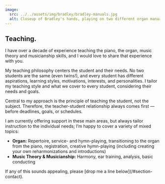 ```yaml
---
image:
  src: ../../assets/img/bradley/bradley-manuals.jpg
  alt: Closeup of Bradley's hands, playing on two different organ manuals.
---
```


## Teaching.

I have over a decade of experience teaching the piano, the organ, music theory
and musicianship skills, and I would love to share that experience with you.

My teaching philosophy centers the student and their needs. No two students are
the same (even twins!), and every student has different aspirations, learning
styles, motivations, interests, and personalities. I tailor my teaching style
and what we cover to every student, considering their needs and goals.

Central to my approach is the principle of teaching the student, not the
subject. Therefore, the teacher-student relationship always comes first — before
deadlines, goals, or schedules.

I am currently offering support in these main areas, but always tailor
instruction to the individual needs; I’m happy to cover a variety of mixed
topics:

- **Organ:** Repertoire, service- and hymn-playing, transitioning to the organ
  from the piano, registration, creative hymn-playing (including creating your
  own reharmonizations and introductions)
- **Music Theory & Musicianship:** Harmony, ear training, analysis, basic
  conducting

<contact-autofill subject="Inquiring about lessons">
If any of this sounds appealing, please [drop me a line below](/#section-contact).
</contact-autofill>